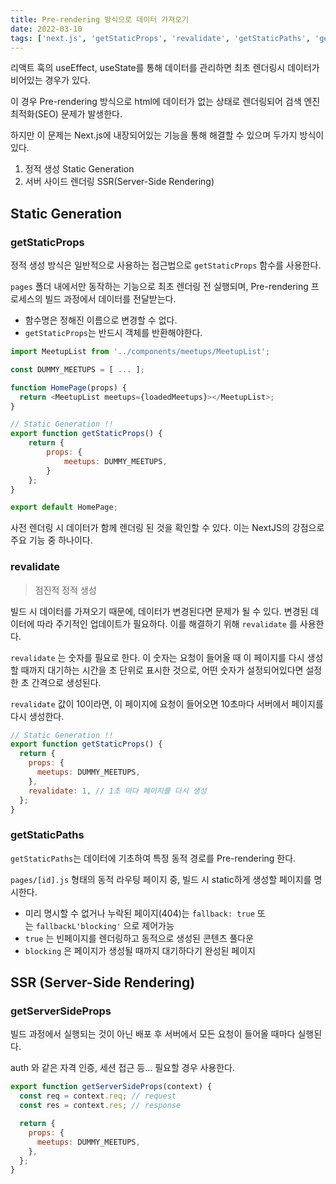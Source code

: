 ```yaml
---
title: Pre-rendering 방식으로 데이터 가져오기
date: 2022-03-10
tags: ['next.js', 'getStaticProps', 'revalidate', 'getStaticPaths', 'getServerSideProps']
---
```


리액트 훅의 useEffect, useState를 통해 데이터를 관리하면 최초 렌더링시 데이터가 비어있는 경우가 있다.

이 경우 Pre-rendering 방식으로 html에 데이터가 없는 상태로 렌더링되어 검색 엔진 최적화(SEO) 문제가 발생한다.

하지만 이 문제는 Next.js에 내장되어있는 기능을 통해 해결할 수 있으며 두가지 방식이 있다.

1. 정적 생성 Static Generation
2. 서버 사이드 렌더링 SSR(Server-Side Rendering)

## Static Generation

### getStaticProps

정적 생성 방식은 일반적으로 사용하는 접근법으로 `getStaticProps` 함수를 사용한다.

`pages` 폴더 내에서만 동작하는 기능으로 최초 렌더링 전 실행되며, Pre-rendering 프로세스의 빌드 과정에서 데이터를 전달받는다.

- 함수명은 정해진 이름으로 변경할 수 없다.
- `getStaticProps`는 반드시 객체를 반환해야한다.

```js
import MeetupList from '../components/meetups/MeetupList';

const DUMMY_MEETUPS = [ ... ];

function HomePage(props) {
  return <MeetupList meetups={loadedMeetups}></MeetupList>;
}

// Static Generation !!
export function getStaticProps() {
	return {
		props: {
			meetups: DUMMY_MEETUPS,
		}
	};
}

export default HomePage;
```

사전 렌더링 시 데이터가 함께 렌더링 된 것을 확인할 수 있다. 이는 NextJS의 강점으로 주요 기능 중 하나이다.

### revalidate

> 점진적 정적 생성

빌드 시 데이터를 가져오기 때문에, 데이터가 변경된다면 문제가 될 수 있다. 변경된 데이터에 따라 주기적인 업데이트가 필요하다. 이를 해결하기 위해 `revalidate` 를 사용한다.

`revalidate` 는 숫자를 필요로 한다. 이 숫자는 요청이 들어올 때 이 페이지를 다시 생성할 때까지 대기하는 시간을 초 단위로 표시한 것으로, 어떤 숫자가 설정되어있다면 설정한 초 간격으로 생성된다.

`revalidate` 값이 10이라면, 이 페이지에 요청이 들어오면 10초마다 서버에서 페이지를 다시 생성한다.

```js
// Static Generation !!
export function getStaticProps() {
  return {
    props: {
      meetups: DUMMY_MEETUPS,
    },
    revalidate: 1, // 1초 마다 페이지를 다시 생성
  };
}
```

### getStaticPaths

`getStaticPaths`는 데이터에 기초하여 특정 동적 경로를 Pre-rendering 한다.

`pages/[id].js` 형태의 동적 라우팅 페이지 중, 빌드 시 static하게 생성할 페이지를 명시한다.

- 미리 명시할 수 없거나 누락된 페이지(404)는 `fallback: true` 또는 `fallbackL'blocking'` 으로 제어가능
- `true` 는 빈페이지를 렌더링하고 동적으로 생성된 콘텐츠 풀다운
- `blocking` 은 페이지가 생성될 때까지 대기하다기 완성된 페이지

## SSR (Server-Side Rendering)

### getServerSideProps

빌드 과정에서 실행되는 것이 아닌 배포 후 서버에서 모든 요청이 들어올 때마다 실행된다.

auth 와 같은 자격 인증, 세션 접근 등... 필요할 경우 사용한다.

```js
export function getServerSideProps(context) {
  const req = context.req; // request
  const res = context.res; // response

  return {
    props: {
      meetups: DUMMY_MEETUPS,
    },
  };
}
```
